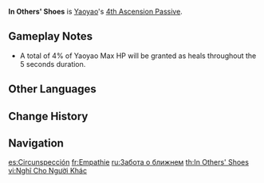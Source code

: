 {{Talent Infobox
|image         = Talent In Others' Shoes.png
|character     = Yaoyao
|type          = 4th Ascension Passive
|info          = When White Jade Radishes explode, active characters within their AoE will regain HP every 1s based on 0.8% of Yaoyao's Max HP. This effect lasts 5s.
|scale_att1    = Max HP
|utility1      = Healing
}}
'''In Others' Shoes''' is [[Yaoyao]]'s [[4th Ascension Passive]].

== Gameplay Notes ==

* A total of 4% of Yaoyao Max HP will be granted as heals throughout the 5 seconds duration.

==Other Languages==
{{Other Languages
|en      = In Others' Shoes
|zhs     = 推己及人
|zhs_rm  = Tuījǐ Jírén
|zht     = 推己及人
|zht_rm  = Tuījǐ Jírén
|zh_tl   = 
|ja      = 先意承問
|ja_rm   = Sen'i Joumon
|ja_tl   = Empathize And Fulfill Others' Desires
|ko      = 역지사지
|ko_tl   = Putting Oneself in Others' Shoes
|es      = Circunspección
|es_tl   = Circumspection
|fr      = Empathie
|fr_tl   = Empathy
|ru      = Забота о ближнем
|ru_tl   = Worry About Others
|th      = In Others' Shoes
|vi      = Nghĩ Cho Người Khác
|vi_tl   = 
|de      = Nächstenliebe
|de_tl   = Benevolence
|id      = In Others' Shoes
|pt      = No Lugar de Outra Pessoa
|pt_tl   = 
|tr      = Empati
|tr_tl   = Empathy
|it      = Per il bene di tutti
|it_tl   = For the Sake of All
}}

==Change History==
{{Change History|3.4}}

==Navigation==
{{Talent Navbox|Yaoyao}}

[[es:Circunspección]]
[[fr:Empathie]]
[[ru:Забота о ближнем]]
[[th:In Others' Shoes]]
[[vi:Nghĩ Cho Người Khác]]